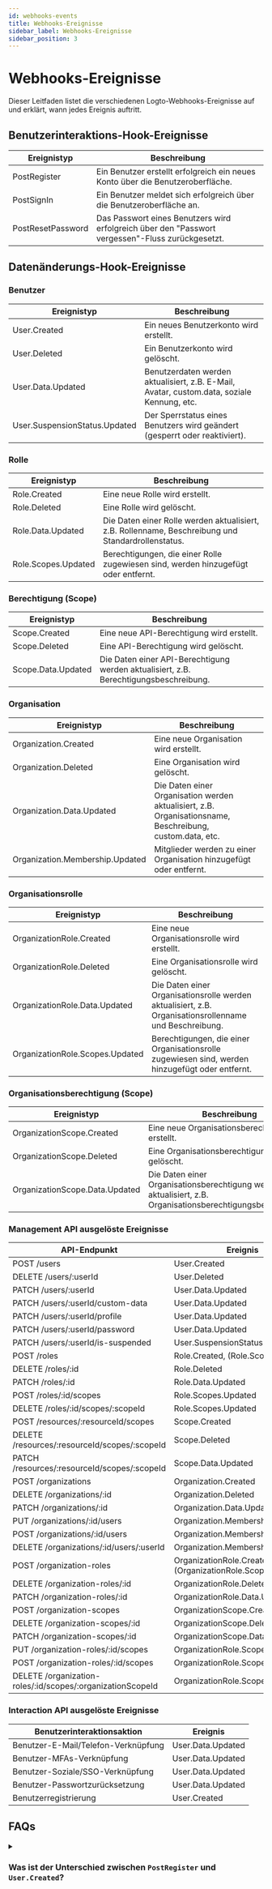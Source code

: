 ```yaml
---
id: webhooks-events
title: Webhooks-Ereignisse
sidebar_label: Webhooks-Ereignisse
sidebar_position: 3
---
```


# Webhooks-Ereignisse

Dieser Leitfaden listet die verschiedenen Logto-Webhooks-Ereignisse auf und erklärt, wann jedes Ereignis auftritt.

## Benutzerinteraktions-Hook-Ereignisse

| Ereignistyp       | Beschreibung                                                                                     |
| ----------------- | ------------------------------------------------------------------------------------------------ |
| PostRegister      | Ein Benutzer erstellt erfolgreich ein neues Konto über die Benutzeroberfläche.                   |
| PostSignIn        | Ein Benutzer meldet sich erfolgreich über die Benutzeroberfläche an.                             |
| PostResetPassword | Das Passwort eines Benutzers wird erfolgreich über den "Passwort vergessen"-Fluss zurückgesetzt. |

## Datenänderungs-Hook-Ereignisse

### Benutzer

| Ereignistyp                   | Beschreibung                                                                               |
| ----------------------------- | ------------------------------------------------------------------------------------------ |
| User.Created                  | Ein neues Benutzerkonto wird erstellt.                                                     |
| User.Deleted                  | Ein Benutzerkonto wird gelöscht.                                                           |
| User.Data.Updated             | Benutzerdaten werden aktualisiert, z.B. E-Mail, Avatar, custom.data, soziale Kennung, etc. |
| User.SuspensionStatus.Updated | Der Sperrstatus eines Benutzers wird geändert (gesperrt oder reaktiviert).                 |

### Rolle

| Ereignistyp         | Beschreibung                                                                                       |
| ------------------- | -------------------------------------------------------------------------------------------------- |
| Role.Created        | Eine neue Rolle wird erstellt.                                                                     |
| Role.Deleted        | Eine Rolle wird gelöscht.                                                                          |
| Role.Data.Updated   | Die Daten einer Rolle werden aktualisiert, z.B. Rollenname, Beschreibung und Standardrollenstatus. |
| Role.Scopes.Updated | Berechtigungen, die einer Rolle zugewiesen sind, werden hinzugefügt oder entfernt.                 |

### Berechtigung (Scope)

| Ereignistyp        | Beschreibung                                                                          |
| ------------------ | ------------------------------------------------------------------------------------- |
| Scope.Created      | Eine neue API-Berechtigung wird erstellt.                                             |
| Scope.Deleted      | Eine API-Berechtigung wird gelöscht.                                                  |
| Scope.Data.Updated | Die Daten einer API-Berechtigung werden aktualisiert, z.B. Berechtigungsbeschreibung. |

### Organisation

| Ereignistyp                     | Beschreibung                                                                                              |
| ------------------------------- | --------------------------------------------------------------------------------------------------------- |
| Organization.Created            | Eine neue Organisation wird erstellt.                                                                     |
| Organization.Deleted            | Eine Organisation wird gelöscht.                                                                          |
| Organization.Data.Updated       | Die Daten einer Organisation werden aktualisiert, z.B. Organisationsname, Beschreibung, custom.data, etc. |
| Organization.Membership.Updated | Mitglieder werden zu einer Organisation hinzugefügt oder entfernt.                                        |

### Organisationsrolle

| Ereignistyp                     | Beschreibung                                                                                           |
| ------------------------------- | ------------------------------------------------------------------------------------------------------ |
| OrganizationRole.Created        | Eine neue Organisationsrolle wird erstellt.                                                            |
| OrganizationRole.Deleted        | Eine Organisationsrolle wird gelöscht.                                                                 |
| OrganizationRole.Data.Updated   | Die Daten einer Organisationsrolle werden aktualisiert, z.B. Organisationsrollenname und Beschreibung. |
| OrganizationRole.Scopes.Updated | Berechtigungen, die einer Organisationsrolle zugewiesen sind, werden hinzugefügt oder entfernt.        |

### Organisationsberechtigung (Scope)

| Ereignistyp                    | Beschreibung                                                                                                |
| ------------------------------ | ----------------------------------------------------------------------------------------------------------- |
| OrganizationScope.Created      | Eine neue Organisationsberechtigung wird erstellt.                                                          |
| OrganizationScope.Deleted      | Eine Organisationsberechtigung wird gelöscht.                                                               |
| OrganizationScope.Data.Updated | Die Daten einer Organisationsberechtigung werden aktualisiert, z.B. Organisationsberechtigungsbeschreibung. |

### Management API ausgelöste Ereignisse

| API-Endpunkt                                               | Ereignis                                                    |
| ---------------------------------------------------------- | ----------------------------------------------------------- |
| POST /users                                                | User.Created                                                |
| DELETE /users/:userId                                      | User.Deleted                                                |
| PATCH /users/:userId                                       | User.Data.Updated                                           |
| PATCH /users/:userId/custom-data                           | User.Data.Updated                                           |
| PATCH /users/:userId/profile                               | User.Data.Updated                                           |
| PATCH /users/:userId/password                              | User.Data.Updated                                           |
| PATCH /users/:userId/is-suspended                          | User.SuspensionStatus.Updated                               |
| POST /roles                                                | Role.Created, (Role.Scopes.Update)                          |
| DELETE /roles/:id                                          | Role.Deleted                                                |
| PATCH /roles/:id                                           | Role.Data.Updated                                           |
| POST /roles/:id/scopes                                     | Role.Scopes.Updated                                         |
| DELETE /roles/:id/scopes/:scopeId                          | Role.Scopes.Updated                                         |
| POST /resources/:resourceId/scopes                         | Scope.Created                                               |
| DELETE /resources/:resourceId/scopes/:scopeId              | Scope.Deleted                                               |
| PATCH /resources/:resourceId/scopes/:scopeId               | Scope.Data.Updated                                          |
| POST /organizations                                        | Organization.Created                                        |
| DELETE /organizations/:id                                  | Organization.Deleted                                        |
| PATCH /organizations/:id                                   | Organization.Data.Updated                                   |
| PUT /organizations/:id/users                               | Organization.Membership.Updated                             |
| POST /organizations/:id/users                              | Organization.Membership.Updated                             |
| DELETE /organizations/:id/users/:userId                    | Organization.Membership.Updated                             |
| POST /organization-roles                                   | OrganizationRole.Created, (OrganizationRole.Scopes.Updated) |
| DELETE /organization-roles/:id                             | OrganizationRole.Deleted                                    |
| PATCH /organization-roles/:id                              | OrganizationRole.Data.Updated                               |
| POST /organization-scopes                                  | OrganizationScope.Created                                   |
| DELETE /organization-scopes/:id                            | OrganizationScope.Deleted                                   |
| PATCH /organization-scopes/:id                             | OrganizationScope.Data.Updated                              |
| PUT /organization-roles/:id/scopes                         | OrganizationRole.Scopes.Updated                             |
| POST /organization-roles/:id/scopes                        | OrganizationRole.Scopes.Updated                             |
| DELETE /organization-roles/:id/scopes/:organizationScopeId | OrganizationRole.Scopes.Updated                             |

### Interaction API ausgelöste Ereignisse

| Benutzerinteraktionsaktion          | Ereignis          |
| ----------------------------------- | ----------------- |
| Benutzer-E-Mail/Telefon-Verknüpfung | User.Data.Updated |
| Benutzer-MFAs-Verknüpfung           | User.Data.Updated |
| Benutzer-Soziale/SSO-Verknüpfung    | User.Data.Updated |
| Benutzer-Passwortzurücksetzung      | User.Data.Updated |
| Benutzerregistrierung               | User.Created      |

## FAQs

<details>
<summary>

### Was ist der Unterschied zwischen `PostRegister` und `User.Created`?

</summary>

`PostRegister` wird ausgelöst, wenn ein Benutzer erfolgreich ein neues Konto über den Benutzeranmeldefluss erstellt; `User.Created` wird ausgelöst, wenn ein neues Benutzerkonto über die Management API erstellt wird.

</details>
